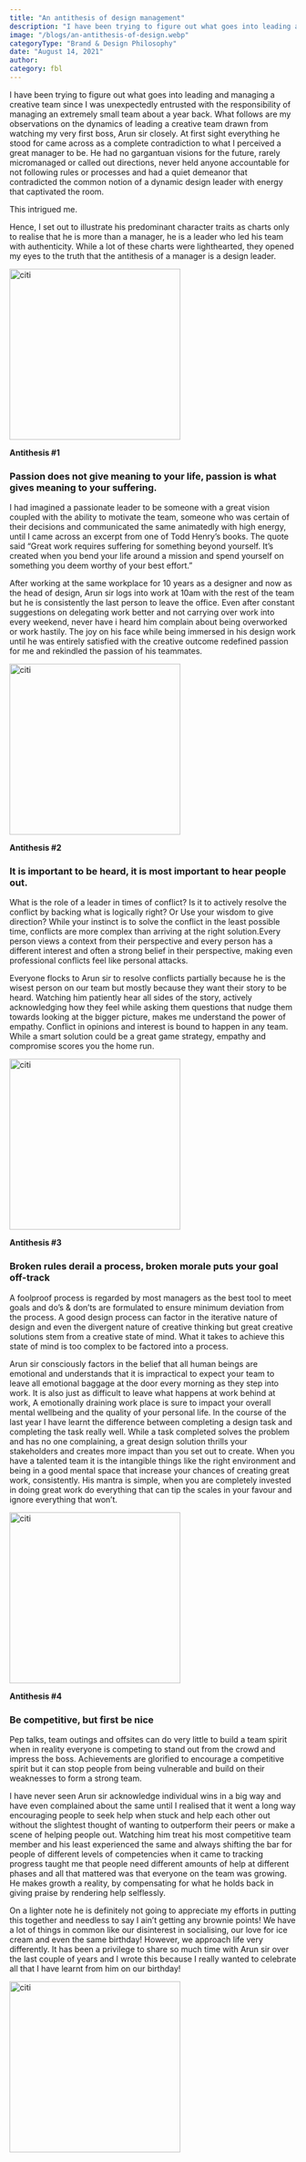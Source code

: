 ```yaml
---
title: "An antithesis of design management"
description: "I have been trying to figure out what goes into leading and managing a creative team since I was unexpectedly entrusted with the responsibility of managing an extremely small team about a year back. What follows are my observations on the dynamics of leading a creative team drawn from watching my very first boss, Arun sir closely. At first sight everything he stood for came across as a complete contradiction to what I perceived a great manager to be. He had no gargantuan visions for the future, rarely micromanaged or called out directions, never held anyone accountable for not following rules or processes and had a quiet demeanor that contradicted the common notion of a dynamic design leader with energy that captivated the room."
image: "/blogs/an-antithesis-of-design.webp"
categoryType: "Brand & Design Philosophy"
date: "August 14, 2021"
author:
category: fbl
---
```


I have been trying to figure out what goes into leading and managing a creative team since I was unexpectedly entrusted with the responsibility of managing an extremely small team about a year back. What follows are my observations on the dynamics of leading a creative team drawn from watching my very first boss, Arun sir closely. At first sight everything he stood for came across as a complete contradiction to what I perceived a great manager to be. He had no gargantuan visions for the future, rarely micromanaged or called out directions, never held anyone accountable for not following rules or processes and had a quiet demeanor that contradicted the common notion of a dynamic design leader with energy that captivated the room.

This intrigued me.

Hence, I set out to illustrate his predominant character traits as charts only to realise that he is more than a manager, he is a leader who led his team with authenticity. While a lot of these charts were lighthearted, they opened my eyes to the truth that the antithesis of a manager is a design leader.

<img
  src="https://x687dt1j5j.ufs.sh/f/pTbrMlXytQXi1groxdD7g3autyIcM42eqsf6Vb5PvXwEiWU0"
  width="300"
  height="300"
  className="mt-4"
  alt="citi"
/>

**Antithesis #1**

<h3 className="text-foreground font-heading leading-normal tracking-normal text-tertiary-heading">
  Passion does not give meaning to your life, passion is what gives meaning to
  your suffering.
</h3>

I had imagined a passionate leader to be someone with a great vision coupled with the ability to motivate the team, someone who was certain of their decisions and communicated the same animatedly with high energy, until I came across an excerpt from one of Todd Henry’s books. The quote said “Great work requires suffering for something beyond yourself. It’s created when you bend your life around a mission and spend yourself on something you deem worthy of your best effort.”

After working at the same workplace for 10 years as a designer and now as the head of design, Arun sir logs into work at 10am with the rest of the team but he is consistently the last person to leave the office. Even after constant suggestions on delegating work better and not carrying over work into every weekend, never have i heard him complain about being overworked or work hastily. The joy on his face while being immersed in his design work until he was entirely satisfied with the creative outcome redefined passion for me and rekindled the passion of his teammates.

<img
  src="https://x687dt1j5j.ufs.sh/f/pTbrMlXytQXinvinbzEVwhOJ7TEdmoR6uY0eA3fScrGMWDl9"
  width="300"
  height="300"
  alt="citi"
  className="mt-4"
/>

**Antithesis #2**

<h3 className="text-foreground font-heading leading-normal tracking-normal text-tertiary-heading">
  It is important to be heard, it is most important to hear people out.
</h3>

What is the role of a leader in times of conflict? Is it to actively resolve the conflict by backing what is logically right? Or Use your wisdom to give direction? While your instinct is to solve the conflict in the least possible time, conflicts are more complex than arriving at the right solution.Every person views a context from their perspective and every person has a different interest and often a strong belief in their perspective, making even professional conflicts feel like personal attacks.

Everyone flocks to Arun sir to resolve conflicts partially because he is the wisest person on our team but mostly because they want their story to be heard. Watching him patiently hear all sides of the story, actively acknowledging how they feel while asking them questions that nudge them towards looking at the bigger picture, makes me understand the power of empathy. Conflict in opinions and interest is bound to happen in any team. While a smart solution could be a great game strategy, empathy and compromise scores you the home run.

<img
  src="https://x687dt1j5j.ufs.sh/f/pTbrMlXytQXinw7xNUVwhOJ7TEdmoR6uY0eA3fScrGMWDl94"
  width="300"
  height="300"
  alt="citi"
  className="mt-4"
/>

**Antithesis #3**

<h3 className="text-foreground font-heading leading-normal tracking-normal text-tertiary-heading">
  Broken rules derail a process, broken morale puts your goal off-track
</h3>

A foolproof process is regarded by most managers as the best tool to meet goals and do’s & don’ts are formulated to ensure minimum deviation from the process. A good design process can factor in the iterative nature of design and even the divergent nature of creative thinking but great creative solutions stem from a creative state of mind. What it takes to achieve this state of mind is too complex to be factored into a process.

Arun sir consciously factors in the belief that all human beings are emotional and understands that it is impractical to expect your team to leave all emotional baggage at the door every morning as they step into work. It is also just as difficult to leave what happens at work behind at work, A emotionally draining work place is sure to impact your overall mental wellbeing and the quality of your personal life. In the course of the last year I have learnt the difference between completing a design task and completing the task really well. While a task completed solves the problem and has no one complaining, a great design solution thrills your stakeholders and creates more impact than you set out to create. When you have a talented team it is the intangible things like the right environment and being in a good mental space that increase your chances of creating great work, consistently. His mantra is simple, when you are completely invested in doing great work do everything that can tip the scales in your favour and ignore everything that won’t.

<img
  src="https://x687dt1j5j.ufs.sh/f/pTbrMlXytQXiwYloIlZT0PRFypUYDJzkC8H4lSsci7I5OxvQ"
  width="300"
  height="300"
  alt="citi"
  className="mt-4"
/>

**Antithesis #4**

<h3 className="text-foreground font-heading leading-normal tracking-normal text-tertiary-heading">
  Be competitive, but first be nice
</h3>

Pep talks, team outings and offsites can do very little to build a team spirit when in reality everyone is competing to stand out from the crowd and impress the boss. Achievements are glorified to encourage a competitive spirit but it can stop people from being vulnerable and build on their weaknesses to form a strong team.

I have never seen Arun sir acknowledge individual wins in a big way and have even complained about the same until I realised that it went a long way encouraging people to seek help when stuck and help each other out without the slightest thought of wanting to outperform their peers or make a scene of helping people out. Watching him treat his most competitive team member and his least experienced the same and always shifting the bar for people of different levels of competencies when it came to tracking progress taught me that people need different amounts of help at different phases and all that mattered was that everyone on the team was growing. He makes growth a reality, by compensating for what he holds back in giving praise by rendering help selflessly.

On a lighter note he is definitely not going to appreciate my efforts in putting this together and needless to say I ain’t getting any brownie points! We have a lot of things in common like our disinterest in socialising, our love for ice cream and even the same birthday! However, we approach life very differently. It has been a privilege to share so much time with Arun sir over the last couple of years and I wrote this because I really wanted to celebrate all that I have learnt from him on our birthday!

<img
  src="https://x687dt1j5j.ufs.sh/f/pTbrMlXytQXiQNZnbw7IwFK269gvohLHr5a4VNqcYbpTnMXk"
  width="300"
  height="300"
  alt="citi"
  className="mt-4"
/>

